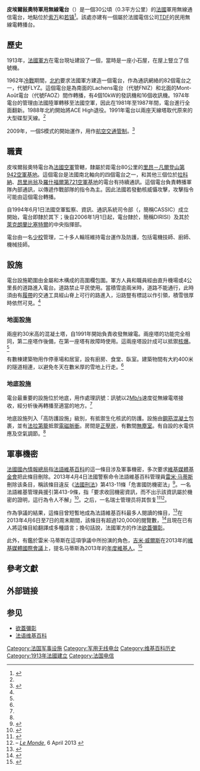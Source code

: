 {{noteTA
|G1 = Military
}}
{{refimprove|time=2014-07-29T01:34:45+00:00}}
{{Infobox military installation
| name              = 皮埃爾敍奧特軍用無線電台
| native_name       = {{lang|fr|Station hertzienne de Pierre-sur-Haute}}
| partof            = 
| coordinates       = {{coord|45.6531|3.8084|type:landmark|display=inline}}
| image             = Base militaire de Pierre-sur-Haute.jpg
| image_size        = 300px
| caption           = 圖中右方為皮埃爾敍奧特軍用無線電台的兩座塔，圖中央為TDF的民用無線電轉播台。
| map_type          = France
| map_size          = 
| map_alt           = 皮埃爾敍奧特軍用無線電台位於索万和若镇
| map_caption       = 
| type              = 無線電塔複合體
| code              = 
| built             = 1961年
| builder           = 
| materials         = 混凝土，鋼
| height            = 
| used              = 
| condition         = 
| owner             = 
| controlled_by     = 法國
| garrison          = 
| current_commander = Major Jeansac<ref name="reportage" />
| commanders        = 
| occupants         = 
| events            = 
}}
'''皮埃爾敍奧特軍用無線電台'''（{{lang-fr|Station hertzienne militaire de Pierre-sur-Haute}}）是一個30公頃（0.3平方公里）的[[法國|法國]]軍用無線通信電台，地點位於[[索万_(卢瓦尔省)|索万]]和[[若镇_(多姆山省)|若镇]]<ref name="reportage">{{cite web |language=fr |people=Paul-Émile Liogier (reporter) |url=http://www.tl7.fr/la-base-militaire-de-chalmazel-1981.html |title=La base militaire de Chalmazel |medium=Documentary |date= |publisher=Télé Loire 7 |accessdate=5 April 2013 |deadurl=yes |archiveurl=https://web.archive.org/web/20120911071831/http://www.tl7.fr/la-base-militaire-de-chalmazel-1981.html |archivedate=2012年9月11日 }}</ref>。該處亦建有一個屬於法國電信公司[[TDF|TDF]]的民用無線電轉播台。

==歷史==
1913年，[[法國軍方|法國軍方]]在電台現址建設了一個{{link-fr|沙普氏擺臂式信號機|Télégraphe Chappe}}，當時是一座小石屋，在屋上豎立了信號機。

1962年[[冷戰|冷戰]]期間，[[北約|北約]]要求法國軍方建造一個電台，作為{{link-en|欧洲盟军司令部通信系统|ACE High|ACE High}}通訊網絡的82個電台之一，代號FLYZ。這個電台是為南面的Lachens電台（代號FNIZ）和北面的Mont-Août電台（代號FAOZ）間作轉播，有4個10kW的發訊機和16個收訊機。1974年電台的管理由法國陸軍轉移至法國空軍，因此在1981年至1987年間，電台進行全面翻新。1988年北約開始將ACE High退役。1991年電台以兩座天線塔取代原來的大型碟型天線。<ref name="reportage" />

2009年，一個S模式的{{link-en|二次雷達|secondary radar}}開始運作，用作[[航空交通管制|航空交通管制]]。<ref>{{Cite book|title=Info DSNA|editor=Direction des Services de la navigation aérienne|series=29|url=http://www.developpement-durable.gouv.fr/IMG/pdf/Lettre_dsna_29.pdf|accessdate=2013-04-07|date=2010年4月|deadurl=yes|archiveurl=https://web.archive.org/web/20131004235653/http://www.developpement-durable.gouv.fr/IMG/pdf/Lettre_dsna_29.pdf|archivedate=2013-10-04}}</ref>

==職責==
皮埃爾敍奧特電台為[[法國空軍|法國空軍]]管轄，隸屬於距電台80公里的[[里昂－凡爾登山第942空軍基地|里昂－凡爾登山第942空軍基地]]。這個電台是法國南北軸向的四個電台之一，和其他三個位於[[拉科納|拉科納]]、[[昂里尚翁|昂里尚翁]]及[[羅什福爾第721空軍基地|羅什福爾第721空軍基地]]的電台有持續通訊。這個電台負責轉播軍隊內部通訊，以傳遞作戰部隊的指令為主。因此法國若發動核威懾攻擊，攻擊指令可能由這個電台轉播。

自1994年6月1日法國空軍監察、資訊、通訊系統司令部（{{lang-fr|Commandement air des systèmes de surveillance d'information et de communications}}，簡稱CASSIC）成立開始，電台即隸於其下；後自2006年1月1日起，電台隸於{{link-fr|法國資訊系統及基礎設施網絡三軍聯合指揮部|Direction interarmées des réseaux d'infrastructure et des systèmes d'information}}，簡稱DIRISI）及其於[[萊克朗蘭比塞特爾|萊克朗蘭比塞特爾]]的中央指揮部。

電台由一名[[少校|少校]]管理，二十多人輪班維持電台運作及防護，包括電機技師、廚師、機械技師。

==設施==
電台設施範圍由金屬和木構成的高圍欄包圍。軍方人員和職員經由直升機場或4公里長的道路進入電台。道路禁止平民使用。當積雪逾兩米時，道路不能通行，此時須由有[[履帶|履帶]]的交通工具經山脊上可行的路進入，沿路豎有標誌以作引領，積雪很厚時依然可見。<ref name="reportage" />

===地面設施===
兩座約30米高的混凝土塔，自1991年開始負責收發無線電。兩座塔的功能完全相同，第二座塔作後備，在第一座塔有故障時使用。這兩座塔設計成可以抵禦[[核爆|核爆]]。<ref name="reportage" />

有數棟建築物用作停車場和居室，設有廚房、食堂、臥室。建築物間有大約400米的隧道相連，以避免冬天在數米厚的雪地上行走。<ref name="reportage" />

===地底設施===
電台最重要的設施位於地底，用作處理訊號：訊號以2[[位元率|Mb/s]]速度從無線電塔接收，經分析後再轉播至適當的地方。<ref name="reportage" />

地底設施列入「高防護設施」級別，有抵禦生化核武的防護。設施由[[鋼筋混凝土|鋼筋混凝土]]包裹，並有[[法拉第籠|法拉第籠]]抵禦[[電磁脈衝|電磁脈衝]]。房間是[[正壓房|正壓房]]，有數間[[無塵室|無塵室]]。有自設的水電供應及空氣調節。<ref name="reportage" />

==軍事機密==
{{further|对维基媒体的审查和封锁#法国}}
[[法國國內情報總局|法國國內情報總局]]指[[法語維基百科|法語維基百科]]的這一條目涉及軍事機密，多次要求[[維基媒體基金會|維基媒體基金會]]把此條目刪除。2013年4月4日法國警察命令法語維基百科管理員[[雷米·马蒂斯|雷米·马蒂斯]]刪除该条目，稱該條目違反《[[法國刑法|法國刑法]]》第413-11條「危害國防機密法」<ref>{{cite web | url=https://fr.wikipedia.org/wiki/Wikipédia:Bulletin_des_administrateurs/2013/Semaine_14#Secret_d.C3.A9fense | title=Wikipédia:Bulletin des administrateurs/2013/Semaine 14 | date=2013 | accessdate=2013-04-10 | author=Wikipédia | archive-url=https://web.archive.org/web/20130410092400/http://fr.wikipedia.org/wiki/Wikip%C3%A9dia:Bulletin_des_administrateurs/2013/Semaine_14#Secret_d.C3.A9fense | archive-date=2013-04-10 | dead-url=no }}</ref>。一名法語維基管理員援引第413-9條，指「要求收回機密資訊，而不出示該資訊屬於機密的證明，這行為令人不解」<ref>{{cite news |url = http://www.lemonde.fr/technologies/article/2013/04/06/la-dcri-accusee-d-avoir-force-illegalement-la-suppression-d-un-article-de-wikipedia_3155405_651865.html |title = La DCRI accusée d'avoir illégalement forcé la suppression d'un article de Wikipédia |work = Le Monde.fr |date = 2013-04-06 |accessdate = 2013-04-10 |archive-url = https://web.archive.org/web/20130409113634/http://www.lemonde.fr/technologies/article/2013/04/06/la-dcri-accusee-d-avoir-force-illegalement-la-suppression-d-un-article-de-wikipedia_3155405_651865.html |archive-date = 2013-04-09 |dead-url = no }}</ref>。之后，一名瑞士管理员将其恢复<ref name="WMFr">{{cite press release | language=en | url=http://blog.wikimedia.fr/dcri-threat-a-sysop-to-delete-a-wikipedia-article-5493 | publisher=Wikimédia France | title=French homeland intelligence threatens a volunteer sysop to delete a Wikipedia Article | date=2013-04-06 | accessdate=2013-04-06 | archive-url=https://www.webcitation.org/6FwfdN84Z?url=http://blog.wikimedia.fr/dcri-threat-a-sysop-to-delete-a-wikipedia-article-5493 | archive-date=2013-04-17 | dead-url=yes }}</ref><ref>[http://www.lemonde.fr/technologies/article/2013/04/06/la-dcri-accusee-d-avoir-force-illegalement-la-suppression-d-un-article-de-wikipedia_3155405_651865.html {{lang|fr|La DCRI accusée d'avoir illégalement forcé la suppression d'un article de Wikipédia}}] {{Wayback|url=http://www.lemonde.fr/technologies/article/2013/04/06/la-dcri-accusee-d-avoir-force-illegalement-la-suppression-d-un-article-de-wikipedia_3155405_651865.html |date=20130407204758 }} – ''[[Le_Monde|Le Monde]]'', 6 April 2013 {{fr icon}}</ref>。

作為爭議的結果，這條目曾短暫地成為法語維基百科最多人閱讀的條目，<ref name=Ars>{{cite news|last=Geuss|first=Megan|title=Wikipedia editor allegedly forced by French intelligence to delete "classified" entry|url=https://arstechnica.com/tech-policy/2013/04/wikipedia-editor-allegedly-forced-by-french-intelligence-to-delete-classified-entry/|access-date=7 April 2013|newspaper=[[Arstechnica|Arstechnica]]|date=6 April 2013|archive-url=https://web.archive.org/web/20130408210234/http://arstechnica.com/tech-policy/2013/04/wikipedia-editor-allegedly-forced-by-french-intelligence-to-delete-classified-entry/|archive-date=8 April 2013|url-status=live}}</ref>在2013年4月6日至7日的周末期間，該條目有超過120,000的閱覽數，<ref>{{cite web|url=http://stats.grok.se/fr/201304/Station_hertzienne_militaire_de_Pierre-sur-Haute|title=Wikipedia article traffic statistics for 'Station hertzienne militaire de Pierre-sur-Haute'|work=stats.grok.se|url-status=dead|archive-url=https://web.archive.org/web/20130414092622/http://stats.grok.se/fr/201304/Station_hertzienne_militaire_de_Pierre-sur-Haute|archive-date=14 April 2013}}</ref>且現在已有人將這條目給翻譯成多種語言；換句話說，法國軍方的作法[[欲蓋彌彰|欲蓋彌彰]]。

此外，有鑑於雷米·马蒂斯在這項爭議中所扮演的角色，[[吉米·威爾斯|吉米·威爾斯]]在2013年的[[維基媒體國際會議|維基媒體國際會議]]上，提名马蒂斯為2013年的[[年度維基人|年度維基人]]。<ref name=WMT>{{cite tweet|title=Congratulations to @RemiMathis, honored by @jimmy_wales as Wikipedian of the Year at #Wikimania.|user=Wikimedia|number=365662166604451840|date=8 August 2013|work=Wikimedia|publisher=Twitter|access-date=16 December 2013}}</ref>

== 參考文獻 ==
{{Reflist|2}}

== 外部链接 ==
{{Commonscat|Military radio station of Pierre-sur-Haute}}

== 参见 ==
{{Portal box|法国|军事|维基百科}}
* [[欲蓋彌彰|欲蓋彌彰]]
* [[法语维基百科|法语维基百科]]
{{维基百科}}
[[Category:法国军事设施|Category:法国军事设施]]
[[Category:军用无线电台|Category:军用无线电台]]
[[Category:维基百科历史|Category:维基百科历史]]
[[Category:1913年法國建立|Category:1913年法國建立]]
[[Category:法国电信|Category:法国电信]]